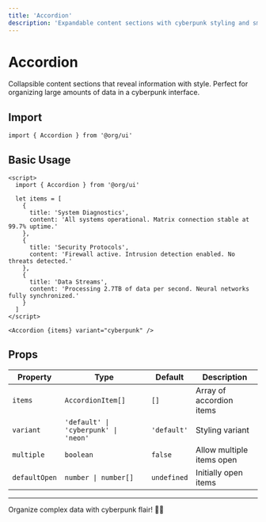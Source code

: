 ```yaml
---
title: 'Accordion'
description: 'Expandable content sections with cyberpunk styling and smooth animations'
---
```


# Accordion

Collapsible content sections that reveal information with style. Perfect for organizing large amounts of data in a cyberpunk interface.

## Import

```svelte
import { Accordion } from '@org/ui'
```

## Basic Usage

```svelte
<script>
  import { Accordion } from '@org/ui'
  
  let items = [
    {
      title: 'System Diagnostics',
      content: 'All systems operational. Matrix connection stable at 99.7% uptime.'
    },
    {
      title: 'Security Protocols',
      content: 'Firewall active. Intrusion detection enabled. No threats detected.'
    },
    {
      title: 'Data Streams',
      content: 'Processing 2.7TB of data per second. Neural networks fully synchronized.'
    }
  ]
</script>

<Accordion {items} variant="cyberpunk" />
```

## Props

| Property | Type | Default | Description |
|----------|------|---------|-------------|
| `items` | `AccordionItem[]` | `[]` | Array of accordion items |
| `variant` | `'default' \| 'cyberpunk' \| 'neon'` | `'default'` | Styling variant |
| `multiple` | `boolean` | `false` | Allow multiple items open |
| `defaultOpen` | `number \| number[]` | `undefined` | Initially open items |

---

Organize complex data with cyberpunk flair! 📂✨